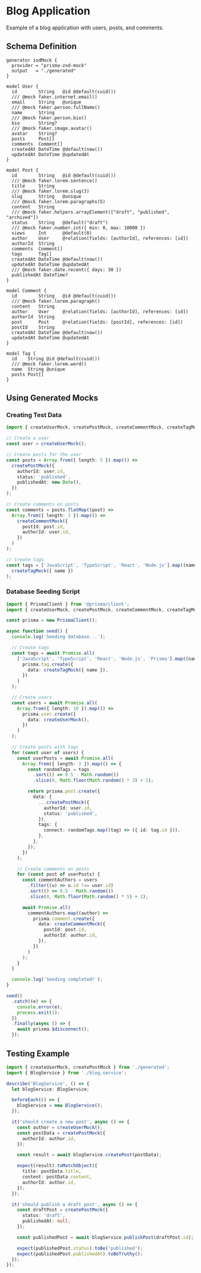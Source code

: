 # Blog Application

Example of a blog application with users, posts, and comments.

## Schema Definition

```prisma filename="schema.prisma"
generator zodMock {
  provider = "prisma-zod-mock"
  output   = "./generated"
}

model User {
  id        String   @id @default(cuid())
  /// @mock faker.internet.email()
  email     String   @unique
  /// @mock faker.person.fullName()
  name      String
  /// @mock faker.person.bio()
  bio       String?
  /// @mock faker.image.avatar()
  avatar    String?
  posts     Post[]
  comments  Comment[]
  createdAt DateTime @default(now())
  updatedAt DateTime @updatedAt
}

model Post {
  id        String   @id @default(cuid())
  /// @mock faker.lorem.sentence()
  title     String
  /// @mock faker.lorem.slug(3)
  slug      String   @unique
  /// @mock faker.lorem.paragraphs(5)
  content   String
  /// @mock faker.helpers.arrayElement(["draft", "published", "archived"])
  status    String   @default("draft")
  /// @mock faker.number.int({ min: 0, max: 10000 })
  views     Int      @default(0)
  author    User     @relation(fields: [authorId], references: [id])
  authorId  String
  comments  Comment[]
  tags      Tag[]
  createdAt DateTime @default(now())
  updatedAt DateTime @updatedAt
  /// @mock faker.date.recent({ days: 30 })
  publishedAt DateTime?
}

model Comment {
  id        String   @id @default(cuid())
  /// @mock faker.lorem.paragraph()
  content   String
  author    User     @relation(fields: [authorId], references: [id])
  authorId  String
  post      Post     @relation(fields: [postId], references: [id])
  postId    String
  createdAt DateTime @default(now())
  updatedAt DateTime @updatedAt
}

model Tag {
  id    String @id @default(cuid())
  /// @mock faker.lorem.word()
  name  String @unique
  posts Post[]
}
```

## Using Generated Mocks

### Creating Test Data

```typescript
import { createUserMock, createPostMock, createCommentMock, createTagMock } from './generated';

// Create a user
const user = createUserMock();

// Create posts for the user
const posts = Array.from({ length: 5 }).map(() =>
  createPostMock({
    authorId: user.id,
    status: 'published',
    publishedAt: new Date(),
  })
);

// Create comments on posts
const comments = posts.flatMap((post) =>
  Array.from({ length: 3 }).map(() =>
    createCommentMock({
      postId: post.id,
      authorId: user.id,
    })
  )
);

// Create tags
const tags = ['JavaScript', 'TypeScript', 'React', 'Node.js'].map((name) =>
  createTagMock({ name })
);
```

### Database Seeding Script

```typescript filename="seed.ts"
import { PrismaClient } from '@prisma/client';
import { createUserMock, createPostMock, createCommentMock, createTagMock } from './generated';

const prisma = new PrismaClient();

async function seed() {
  console.log('Seeding database...');

  // Create tags
  const tags = await Promise.all(
    ['JavaScript', 'TypeScript', 'React', 'Node.js', 'Prisma'].map((name) =>
      prisma.tag.create({
        data: createTagMock({ name }),
      })
    )
  );

  // Create users
  const users = await Promise.all(
    Array.from({ length: 10 }).map(() =>
      prisma.user.create({
        data: createUserMock(),
      })
    )
  );

  // Create posts with tags
  for (const user of users) {
    const userPosts = await Promise.all(
      Array.from({ length: 3 }).map(() => {
        const randomTags = tags
          .sort(() => 0.5 - Math.random())
          .slice(0, Math.floor(Math.random() * 3) + 1);

        return prisma.post.create({
          data: {
            ...createPostMock({
              authorId: user.id,
              status: 'published',
            }),
            tags: {
              connect: randomTags.map((tag) => ({ id: tag.id })),
            },
          },
        });
      })
    );

    // Create comments on posts
    for (const post of userPosts) {
      const commentAuthors = users
        .filter((u) => u.id !== user.id)
        .sort(() => 0.5 - Math.random())
        .slice(0, Math.floor(Math.random() * 5) + 1);

      await Promise.all(
        commentAuthors.map((author) =>
          prisma.comment.create({
            data: createCommentMock({
              postId: post.id,
              authorId: author.id,
            }),
          })
        )
      );
    }
  }

  console.log('Seeding completed!');
}

seed()
  .catch((e) => {
    console.error(e);
    process.exit(1);
  })
  .finally(async () => {
    await prisma.$disconnect();
  });
```

## Testing Example

```typescript filename="blog.test.ts"
import { createUserMock, createPostMock } from './generated';
import { BlogService } from './blog.service';

describe('BlogService', () => {
  let blogService: BlogService;

  beforeEach(() => {
    blogService = new BlogService();
  });

  it('should create a new post', async () => {
    const author = createUserMock();
    const postData = createPostMock({
      authorId: author.id,
    });

    const result = await blogService.createPost(postData);

    expect(result).toMatchObject({
      title: postData.title,
      content: postData.content,
      authorId: author.id,
    });
  });

  it('should publish a draft post', async () => {
    const draftPost = createPostMock({
      status: 'draft',
      publishedAt: null,
    });

    const publishedPost = await blogService.publishPost(draftPost.id);

    expect(publishedPost.status).toBe('published');
    expect(publishedPost.publishedAt).toBeTruthy();
  });
});
```
